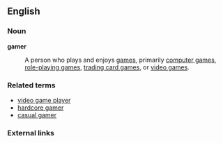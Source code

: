 ==English==

===Noun===
'''gamer'''
:A person who plays and enjoys [[game]]s, primarily [[computer game]]s, [[role-playing game]]s, [[trading card game]]s, or [[video game]]s.

===Related terms===
* [[video game player]]
* [[hardcore gamer]]
* [[casual gamer]]

===External links===
{{pedialite}}